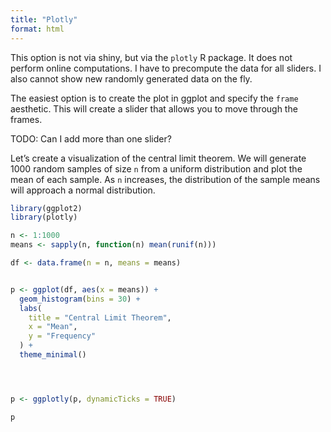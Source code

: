 ```yaml
---
title: "Plotly"
format: html
---
```


This option is not via shiny, but via the `plotly` R package. It does not perform online computations. I have to precompute the data for all sliders. I also cannot show new randomly generated data on the fly.

The easiest option is to create the plot in ggplot and specify the `frame` aesthetic. This will create a slider that allows you to move through the frames.

TODO: Can I add more than one slider?

Let's create a visualization of the central limit theorem. We will generate 1000 random samples of size `n` from a uniform distribution and plot the mean of each sample. As `n` increases, the distribution of the sample means will approach a normal distribution.

```r
library(ggplot2)
library(plotly)

n <- 1:1000
means <- sapply(n, function(n) mean(runif(n)))

df <- data.frame(n = n, means = means)


p <- ggplot(df, aes(x = means)) +
  geom_histogram(bins = 30) +
  labs(
    title = "Central Limit Theorem",
    x = "Mean",
    y = "Frequency"
  ) +
  theme_minimal()




p <- ggplotly(p, dynamicTicks = TRUE)

p
```
